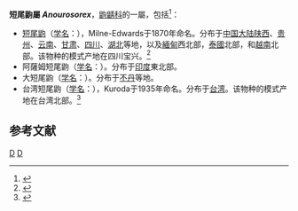 {{Automatic taxobox
| taxon = Anourosorex
| authority = 
| image = Anourosorex squamips yamashinai (adult) PShaner 2011-5-4.png
}}
'''短尾鼩屬 ''Anourosorex'''''，[[鼩鼱科|鼩鼱科]]的一屬，包括<ref>{{MSW3 Soricomorpha| id = 13700330 | page =  | heading = Genus ''Anourosorex''}}</ref>：

*[[短尾鼩|短尾鼩]]（[[学名|学名]]：{{lang|la|''Anourosorex squamipes''}}），Milne-Edwards于1870年命名。分布于[[中国大陆|中国大陆]][[陕西|陕西]]、[[贵州|贵州]]、[[云南|云南]]、[[甘肃|甘肃]]、[[四川|四川]]、[[湖北|湖北]]等地，以及[[緬甸|緬甸]]西北部，[[泰國|泰國]]北部，和[[越南|越南]]北部。该物种的模式产地在四川宝兴。<ref name='id41'>{{cite web| url =http://www.bioinfo.cn/db05/BjdwSpecies.php?action=view&id=41| title =短尾鼩指名亚种| work =《中国动物物种编目数据库》| publisher =中国科学院微生物研究所| author =中国科学院动物研究所| accessdate =2009-03-27| deadurl =yes| archiveurl =https://web.archive.org/web/20160305100551/http://www.bioinfo.cn/db05/BjdwSpecies.php?action=view&id=41| archivedate =2016-03-05}}</ref>
*阿薩姆短尾鼩（[[学名|学名]]：{{lang|la|''Anourosorex assamensis''}}）。分布于[[印度|印度]]東北部。
*大短尾鼩（[[学名|学名]]：{{lang|la|''Anourosorex schmidi''}}）。分布于[[不丹|不丹]]等地。
*台湾短尾鼩（[[学名|学名]]：{{lang|la|''Anourosorex yamashinai''}}），Kuroda于1935年命名。分布于[[台湾|台湾]]。该物种的模式产地在台湾北部。<ref name='id42'>{{cite web| url =http://www.bioinfo.cn/db05/BjdwSpecies.php?action=view&id=42| title =短尾鼩台湾亚种| work =《中国动物物种编目数据库》| publisher =中国科学院微生物研究所| author =中国科学院动物研究所| accessdate =2009-03-27| deadurl =yes| archiveurl =https://web.archive.org/web/20160305033111/http://www.bioinfo.cn/db05/BjdwSpecies.php?action=view&id=42| archivedate =2016-03-05}}</ref>

== 参考文献 ==
{{Reflist}}
{{Taxonbar}}
[[Category:鼩鼱科|D]]
[[Category:短尾鼩属|D]]

{{哺乳动物小作品}}